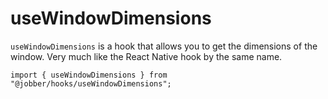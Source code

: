 
<Meta title="Hooks/useWindowDimensions" />

# useWindowDimensions

`useWindowDimensions` is a hook that allows you to get the dimensions of the
window. Very much like the React Native hook by the same name.

```tsx
import { useWindowDimensions } from "@jobber/hooks/useWindowDimensions";
```

<Canvas withToolbar>
  <UseWindowDimensions />
</Canvas>
